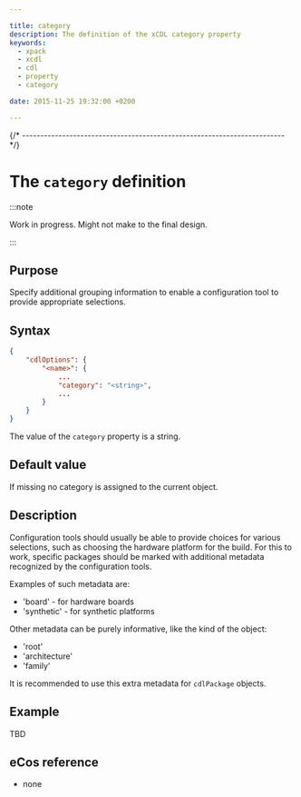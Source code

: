 ```yaml
---

title: category
description: The definition of the xCDL category property
keywords:
  - xpack
  - xcdl
  - cdl
  - property
  - category

date: 2015-11-25 19:32:00 +0200

---
```



{/* ------------------------------------------------------------------------ */}

# The `category` definition

:::note

Work in progress. Might not make to the final design.

:::

## Purpose

Specify additional grouping information to enable a configuration tool to provide appropriate selections.

## Syntax

```json {5}
{
    "cdlOptions": {
        "<name>": {
            ...
            "category": "<string>",
            ...
        }
    }
}
```

The value of the `category` property is a string.

## Default value

If missing no category is assigned to the current object.

## Description

Configuration tools should usually be able to provide choices for various selections, such as choosing the hardware platform for the build. For this to work, specific packages should be marked with additional metadata recognized by the configuration tools.

Examples of such metadata are:

- 'board' - for hardware boards
- 'synthetic' - for synthetic platforms

Other metadata can be purely informative, like the kind of the object:

- 'root'
- 'architecture'
- 'family'

It is recommended to use this extra metadata for `cdlPackage` objects.

## Example

TBD

## eCos reference

- none
